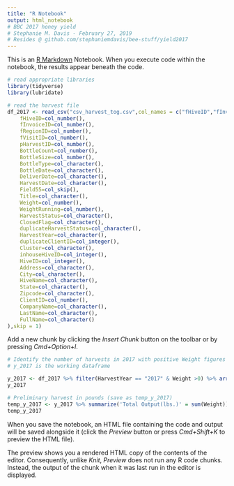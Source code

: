```yaml
---
title: "R Notebook"
output: html_notebook
# BBC 2017 honey yield
# Stephanie M. Davis - February 27, 2019
# Resides @ github.com/stephaniemdavis/bee-stuff/yield2017
---
```


This is an [R Markdown](http://rmarkdown.rstudio.com) Notebook. When you execute code within the notebook, the results appear beneath the code. 

 
```r
# read appropriate libraries
library(tidyverse)
library(lubridate)
```
```r
# read the harvest file
df_2017 <- read_csv("csv_harvest_tog.csv",col_names = c("fHiveID","fInvoiceID","fRegionID","fVisitID","pHarvestID","BottleCount","BottleSize","BottleType","BottleDate","DeliverDate","HarvestDate","Field55","Title","Weight","WeigthRunning","HarvestStatus","ClosedFlag","duplicateHarvestStatus","HarvestYear","duplicateClientID","Cluster","inhouseHiveID","HiveID","Address","City","HiveName","State","Zipcode","ClientID","CompanyName","LastName","FullName"), col_types = cols(
    fHiveID=col_number(),
    fInvoiceID=col_number(),
    fRegionID=col_number(),
    fVisitID=col_number(),
    pHarvestID=col_number(),
    BottleCount=col_number(),
    BottleSize=col_number(),
    BottleType=col_character(),
    BottleDate=col_character(),
    DeliverDate=col_character(),
    HarvestDate=col_character(),
    Field55=col_skip(),
    Title=col_character(),
    Weight=col_number(),
    WeightRunning=col_number(),
    HarvestStatus=col_character(),
    ClosedFlag=col_character(),
    duplicateHarvestStatus=col_character(),
    HarvestYear=col_character(),
    duplicateClientID=col_integer(),
    Cluster=col_character(),
    inhouseHiveID=col_integer(),
    HiveID=col_integer(),
    Address=col_character(),
    City=col_character(),
    HiveName=col_character(),
    State=col_character(),
    Zipcode=col_character(),
    ClientID=col_number(),
    CompanyName=col_character(),
    LastName=col_character(),
    FullName=col_character()
),skip = 1)

```

Add a new chunk by clicking the *Insert Chunk* button on the toolbar or by pressing *Cmd+Option+I*.
```r
# Identify the number of harvests in 2017 with positive Weight figures
# y_2017 is the working dataframe

y_2017 <- df_2017 %>% filter(HarvestYear == "2017" & Weight >0) %>% arrange(desc(Weight))
y_2017
```
```r
# Preliminary harvest in pounds (save as temp_y_2017)
temp_y_2017 <- y_2017 %>% summarize('Total Output(lbs.)' = sum(Weight))
temp_y_2017
```

When you save the notebook, an HTML file containing the code and output will be saved alongside it (click the *Preview* button or press *Cmd+Shift+K* to preview the HTML file). 

The preview shows you a rendered HTML copy of the contents of the editor. Consequently, unlike *Knit*, *Preview* does not run any R code chunks. Instead, the output of the chunk when it was last run in the editor is displayed.
